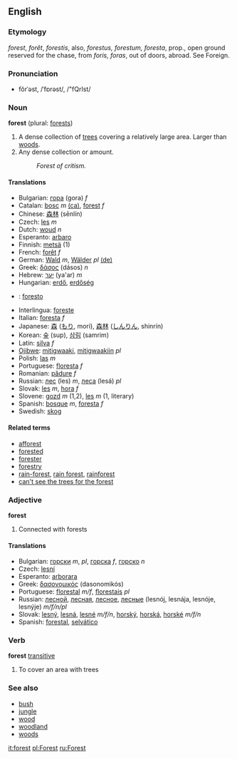 ==English==

===Etymology===
{{OF.}} ''forest'', {{F.}} ''forêt'', {{LL.}} ''forestis'', also, ''forestus, forestum, foresta'', prop., open ground reserved for the chase, from {{L.}} ''foris, foras'', out of doors, abroad. See Foreign.

===Pronunciation===
*fŏrˈəst, /ˈfɒrəst/, /"fQrIst/

===Noun===
'''forest''' (plural: [[forests]])
#A dense collection of [[tree]]s covering a relatively large area.  Larger than [[woods]].
#Any dense collection or amount. 
#:''Forest of critism.''

====Translations====
*Bulgarian: [[гора]] (gora) ''f''
*Catalan: [[bosc]] ''m'' [[:ca:bosc|(ca)]], [[forest#Catalan|forest]] ''f''
*Chinese: [[森林]] (sēnlín)<!--, [[御猎场]]-->
*Czech: [[les]] ''m''
*Dutch: [[woud]] ''n''
*Esperanto: [[arbaro]]
*Finnish: [[metsä]] (1)
*French: [[forêt]] ''f''
*German: [[Wald]] ''m'', [[Wälder]] ''pl'' [[:de:Wald|(de)]]
*Greek: [[δάσος]] (dásos) ''n''
*Hebrew: [[יער]] (ya'ar) ''m''
*Hungarian: [[erdő]], [[erdőség]]
* {{io}} : [[foresto]]
*Interlingua: [[foreste]]
*Italian: [[foresta]] ''f''
*Japanese: [[森]] ([[もり]], morí), [[森林]] ([[しんりん]], shinrín)
*Korean: [[숲]] (sup), [[삼림]] (samrim)
*Latin: [[silva]] ''f''
*[[Ojibwe]]: [[mitigwaaki]], [[mitigwaakiin]] ''pl''
*Polish: [[las]] ''m''
*Portuguese: [[floresta]] ''f''
*Romanian: [[pădure]] ''f''
*Russian: [[лес]] (les) ''m'', [[леса]] (lesá) ''pl''
*Slovak: [[les]] ''m'', [[hora#Slovak|hora]] ''f''
*Slovene: [[gozd]] ''m'' (1,2), [[les]] ''m'' (1, literary)
*Spanish: [[bosque]] ''m'', [[foresta]] ''f''
*Swedish: [[skog]]

====Related terms====
*[[afforest]]
*[[forested]]
*[[forester]]
*[[forestry]]
*[[rain-forest]], [[rain forest]], [[rainforest]]
*[[can't see the trees for the forest]]

===Adjective===
'''forest'''
#Connected with forests
<!-- isn't this another case of a noun used as modifier? -->
<!-- Seems to be -- why is this listed as an adjective? -->

====Translations====
*Bulgarian: [[горски]] ''m'', ''pl'', [[горска]] ''f'', [[горско]] ''n''
*Czech: [[lesní]]
*Esperanto: [[arborara]]  
*Greek: [[δασονομικός]] (dasonomikós)
*Portuguese: [[florestal]] ''m/f'', [[florestais]] ''pl''
*Russian: [[лесной]], [[лесная]], [[лесное]], [[лесные]] (lesnój, lesnája, lesnóje, lesnýje) ''m/f/n/pl''
*Slovak: [[lesný]], [[lesná]], [[lesné]] ''m/f/n'', [[horský]], [[horská]], [[horské]] ''m/f/n''
*Spanish: [[forestal]], [[selvático]]

===Verb===
'''forest''' [[transitive]]
#To cover an area with trees

===See also===
*[[bush]]
*[[jungle]]
*[[wood]]
*[[woodland]]
*[[woods]]

[[it:forest]]
[[pl:Forest]]
[[ru:Forest]]